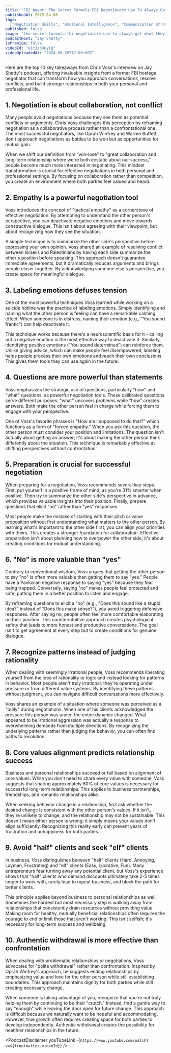 ```yaml
---
title: "FBI Agent: The Secret Formula FBI Negotiators Use To Always Get What They Want"
publishedAt: 2025-04-08
tags:
  ["Negotiation Skills", "Emotional Intelligence", "Communication Strategies"]
published: false
image: "the-secret-formula-fbi-negotiators-use-to-always-get-what-they-want.jpg"
podcastHost: "Jay Shetty"
isPremium: false
videoId: "e1tJz33uyIg"
videoUploadedAt: "2024-08-26T12:00:00Z"
---
```



<PodcastSummaryPageLayout frontmatter={frontmatter}>

Here are the top 10 key takeaways from Chris Voss's interview on Jay Shetty's podcast, offering invaluable insights from a former FBI hostage negotiator that can transform how you approach conversations, resolve conflicts, and build stronger relationships in both your personal and professional life.

## 1. Negotiation is about collaboration, not conflict

Many people avoid negotiations because they see them as potential conflicts or arguments. Chris Voss challenges this perception by reframing negotiation as a collaborative process rather than a confrontational one. The most successful negotiators, like Oprah Winfrey and Warren Buffett, don't approach negotiations as battles to be won but as opportunities for mutual gain.

When we shift our definition from "win-lose" to "great collaboration and long-term relationship where we're both ecstatic about our success," people become much more interested in negotiating. This mindset transformation is crucial for effective negotiations in both personal and professional settings. By focusing on collaboration rather than competition, you create an environment where both parties feel valued and heard.

## 2. Empathy is a powerful negotiation tool

Voss introduces the concept of "tactical empathy" as a cornerstone of effective negotiation. By attempting to understand the other person's perspective, you can deactivate negative emotions and move towards constructive dialogue. This isn't about agreeing with their viewpoint, but about recognizing how they see the situation.

A simple technique is to summarize the other side's perspective before expressing your own opinion. Voss shared an example of resolving conflict between Israelis and Palestinians by having each side summarize the other's position before speaking. This approach doesn't guarantee immediate agreements, but it dramatically reduces arguments and brings people closer together. By acknowledging someone else's perspective, you create space for meaningful dialogue.

## 3. Labeling emotions defuses tension

One of the most powerful techniques Voss learned while working on a suicide hotline was the practice of labeling emotions. Simply identifying and naming what the other person is feeling can have a remarkable calming effect. When someone is in distress, naming their emotion (e.g., "You sound frantic") can help deactivate it.

This technique works because there's a neuroscientific basis for it - calling out a negative emotion is the most effective way to deactivate it. Similarly, identifying positive emotions ("You sound determined") can reinforce them. Unlike giving advice, which can make people feel disempowered, labeling helps people process their own emotions and reach their own conclusions. This gives them tools they can use again in the future.

## 4. Questions are more powerful than statements

Voss emphasizes the strategic use of questions, particularly "how" and "what" questions, as powerful negotiation tools. These calibrated questions serve different purposes: "what" uncovers problems while "how" creates answers. Both make the other person feel in charge while forcing them to engage with your perspective.

One of Voss's favorite phrases is "How am I supposed to do that?" which functions as a form of "forced empathy." When you ask this question, the other person must consider your position and limitations. The question isn't actually about getting an answer; it's about making the other person think differently about the situation. This technique is remarkably effective at shifting perspectives without confrontation.

## 5. Preparation is crucial for successful negotiation

When preparing for a negotiation, Voss recommends several key steps. First, put yourself in a positive frame of mind, as you're 31% smarter when positive. Then try to summarize the other side's perspective in advance, which provides valuable insights into their position. Finally, prepare questions that elicit "no" rather than "yes" responses.

Most people make the mistake of starting with their pitch or value proposition without first understanding what matters to the other person. By learning what's important to the other side first, you can align your priorities with theirs. This creates a stronger foundation for collaboration. Effective preparation isn't about planning how to overpower the other side; it's about creating conditions for mutual understanding.

## 6. "No" is more valuable than "yes"

Contrary to conventional wisdom, Voss argues that getting the other person to say "no" is often more valuable than getting them to say "yes." People have a Pavlovian negative response to saying "yes" because they fear being trapped. Conversely, saying "no" makes people feel protected and safe, putting them in a better position to listen and engage.

By reframing questions to elicit a "no" (e.g., "Does this sound like a stupid idea?" instead of "Does this make sense?"), you avoid triggering defensive responses. After saying no, people often feel more comfortable elaborating on their position. This counterintuitive approach creates psychological safety that leads to more honest and productive conversations. The goal isn't to get agreement at every step but to create conditions for genuine dialogue.

## 7. Recognize patterns instead of judging rationality

When dealing with seemingly irrational people, Voss recommends liberating yourself from the idea of rationality or logic and instead looking for patterns in behavior. Most people aren't truly irrational; they're operating under pressure or from different value systems. By identifying these patterns without judgment, you can navigate difficult conversations more effectively.

Voss shares an example of a situation where someone was perceived as a "bully" during negotiations. When one of his clients acknowledged the pressure this person was under, the entire dynamic changed. What appeared to be irrational aggression was actually a response to overwhelming demands from multiple directions. By recognizing the underlying patterns rather than judging the behavior, you can often find paths to resolution.

## 8. Core values alignment predicts relationship success

Business and personal relationships succeed or fail based on alignment of core values. While you don't need to share every value with someone, Voss suggests that sharing approximately 80% of core values is necessary for successful long-term relationships. This applies to business partnerships, friendships, and romantic relationships alike.

When seeking behavior change in a relationship, first ask whether the desired change is consistent with the other person's values. If it isn't, they're unlikely to change, and the relationship may not be sustainable. This doesn't mean either person is wrong; it simply means your values don't align sufficiently. Recognizing this reality early can prevent years of frustration and unhappiness for both parties.

## 9. Avoid "half" clients and seek "elf" clients

In business, Voss distinguishes between "half" clients (Hard, Annoying, Layman, Frustrating) and "elf" clients (Easy, Lucrative, Fun). Many entrepreneurs fear turning away any potential client, but Voss's experience shows that "half" clients who demand discounts ultimately take 2-5 times longer to work with, rarely lead to repeat business, and block the path for better clients.

This principle applies beyond business to personal relationships as well. Sometimes the hardest but most necessary step is walking away from relationships that consistently drain resources without providing value. Making room for healthy, mutually beneficial relationships often requires the courage to end or limit those that aren't working. This isn't selfish; it's necessary for long-term success and wellbeing.

## 10. Authentic withdrawal is more effective than confrontation

When dealing with problematic relationships or negotiations, Voss advocates for "polite withdrawal" rather than confrontation. Inspired by Oprah Winfrey's approach, he suggests ending relationships by emphasizing value and love for the other person while still establishing boundaries. This approach maintains dignity for both parties while still creating necessary change.

When someone is taking advantage of you, recognize that you're not truly helping them by continuing to be their "crutch." Instead, find a gentle way to say "enough" while leaving the door open for future change. This approach is difficult because we naturally want to be hopeful and accommodating. However, true growth often requires creating space for both parties to develop independently. Authentic withdrawal creates the possibility for healthier relationships in the future.

<PodcastDisclaimer
  youTubeLink={`https://www.youtube.com/watch?v=${frontmatter.videoId}`}
/>

</PodcastSummaryPageLayout>
